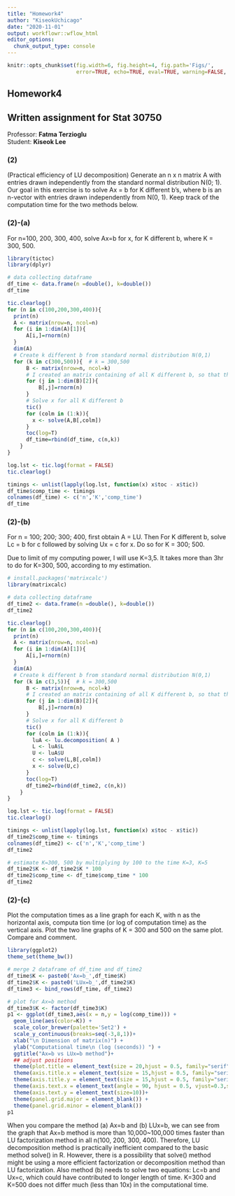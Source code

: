 ```yaml
---
title: "Homework4"
author: "KiseokUchicago"
date: "2020-11-01"
output: workflowr::wflow_html
editor_options:
  chunk_output_type: console
---
```


```r
knitr::opts_chunk$set(fig.width=6, fig.height=4, fig.path='Figs/',
                      error=TRUE, echo=TRUE, eval=TRUE, warning=FALSE, message=FALSE)
```

## Homework4
## Written assignment for Stat 30750
Professor: **Fatma Terzioglu**  
Student: **Kiseok Lee**  

### (2)
(Practical efficiency of LU decomposition) Generate an n x n matrix A with entries drawn independently from the standard normal distribution N(0; 1). Our goal in this exercise is to solve Ax = b for K different b's, where b is an n-vector with entries drawn independently from N(0, 1). Keep track of the computation time for the two methods below.

### (2)-(a)
For n=100, 200, 300, 400, solve Ax=b for x, for K different b, where K = 300, 500.

```r
library(tictoc)
library(dplyr)

# data collecting dataframe
df_time <- data.frame(n =double(), k=double())
df_time

tic.clearlog()
for (n in c(100,200,300,400)){
  print(n)
  A <- matrix(nrow=n, ncol=n)
  for (i in 1:dim(A)[1]){
      A[i,]=rnorm(n)
  }
  dim(A)
  # Create k different b from standard normal distribution N(0,1)
  for (k in c(300,500)){  # k = 300,500
      B <- matrix(nrow=n, ncol=k)
      # I created an matrix containing of all K different b, so that the time of the random sampling is not included the computation time.
      for (j in 1:dim(B)[2]){
          B[,j]=rnorm(n)
      }
      # Solve x for all K different b
      tic()
      for (colm in (1:k)){
        x <- solve(A,B[,colm])
      }
      toc(log=T)
      df_time=rbind(df_time, c(n,k))
    }
}

log.lst <- tic.log(format = FALSE)
tic.clearlog()

timings <- unlist(lapply(log.lst, function(x) x$toc - x$tic))
df_time$comp_time <- timings
colnames(df_time) <- c('n','K','comp_time')
df_time

```

### (2)-(b)
For n = 100; 200; 300; 400, first obtain A = LU. Then For K different b, solve Lc = b for c
followed by solving Ux = c for x. Do so for K = 300; 500.

Due to limit of my computing power, I will use K=3,5. It takes more than 3hr to do for K=300, 500, according to my estimation.

```r
# install.packages('matrixcalc')
library(matrixcalc)

# data collecting dataframe
df_time2 <- data.frame(n =double(), k=double())
df_time2

tic.clearlog()
for (n in c(100,200,300,400)){
  print(n)
  A <- matrix(nrow=n, ncol=n)
  for (i in 1:dim(A)[1]){
      A[i,]=rnorm(n)
  }
  dim(A)
  # Create k different b from standard normal distribution N(0,1)
  for (k in c(3,5)){  # k = 300,500
      B <- matrix(nrow=n, ncol=k)
      # I created an matrix containing of all K different b, so that the time of the random sampling is not included the computation time.
      for (j in 1:dim(B)[2]){
          B[,j]=rnorm(n)
      }
      # Solve x for all K different b
      tic()
      for (colm in (1:k)){
        luA <- lu.decomposition( A )
        L <- luA$L
        U <- luA$U
        c <- solve(L,B[,colm])
        x <- solve(U,c)
      }
      toc(log=T)
      df_time2=rbind(df_time2, c(n,k))
    }
}

log.lst <- tic.log(format = FALSE)
tic.clearlog()

timings <- unlist(lapply(log.lst, function(x) x$toc - x$tic))
df_time2$comp_time <- timings
colnames(df_time2) <- c('n','K','comp_time')
df_time2

# estimate K=300, 500 by multiplying by 100 to the time K=3, K=5
df_time2$K <- df_time2$K * 100
df_time2$comp_time <- df_time$comp_time * 100
df_time2

```

### (2)-(c)
Plot the computation times as a line graph for each K, with n as the horizontal axis, computa
tion time (or log of computation time) as the vertical axis. Plot the two line graphs of K = 300 and 500 on the same plot. Compare and comment.


```r
library(ggplot2)
theme_set(theme_bw())

# merge 2 dataframe of df_time and df_time2
df_time$K <- paste0('Ax=b_',df_time$K)
df_time2$K <- paste0('LUx=b_',df_time2$K)
df_time3 <- bind_rows(df_time, df_time2)

# plot for Ax=b method
df_time3$K <- factor(df_time3$K)
p1 <- ggplot(df_time3,aes(x = n,y = log(comp_time))) +
  geom_line(aes(color=K)) +
  scale_color_brewer(palette='Set2') +
  scale_y_continuous(breaks=seq(-3,8,1))+
  xlab("\n Dimension of matrix(n)") +
  ylab("Computational time\n (log (seconds)) ") +
  ggtitle("Ax=b vs LUx=b method")+
  ## adjust positions
  theme(plot.title = element_text(size = 20,hjust = 0.5, family="serif")) + 
  theme(axis.title.x = element_text(size = 15,hjust = 0.5, family="serif")) + 
  theme(axis.title.y = element_text(size = 15,hjust = 0.5, family="serif")) + 
  theme(axis.text.x = element_text(angle = 90, hjust = 0.5, vjust=0.3,size=11))+
  theme(axis.text.y = element_text(size=10))+
  theme(panel.grid.major = element_blank()) +
  theme(panel.grid.minor = element_blank())
p1

```
When you compare the method (a) Ax=b and (b) LUx=b, we can see from the graph that Ax=b method is more than 10,000~100,000 times faster than LU factorization method in all n(100, 200, 300, 400). Therefore, LU decomposition method is practically inefficient compared to the basic method solve() in R. However, there is a possibility that solve() method might be using a more efficient factorization or decomposition method than LU factorization. Also method (b) needs to solve two equations: Lc=b and Ux=c, which could have contributed to longer length of time. K=300 and K=500 does not differ much (less than 10x) in the computational time.



